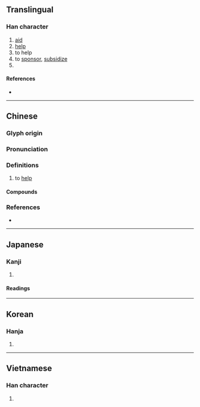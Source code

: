 {{character info}}
==Translingual==

===Han character===
{{Han char|rn=9|rad=人|as=06|sn=8|four=77282|canj=OIMO,OMMO|ids=⿰亻次}}

# [[aid]]
# [[help]]
# to help
# to [[sponsor]], [[subsidize]]
# {{surname|zh}}

====References====
* {{Han ref|kx=0101.020|dkj=00571|dj=0213.100|hdz=10152.070|uh=4F7D|ud=20349|bh=CBB5|bd=52149}}

----

==Chinese==
{{zh-forms}}

===Glyph origin===
{{Han etym}}

===Pronunciation===
{{zh-pron
|m=cì
|c=ci3
|mc=y
|oc=y
|cat=
}}

===Definitions===
{{zh-hanzi}}

# {{lb|zh|literary}} to [[help]]

====Compounds====
{{zh-der|佽飛}}

===References===
* {{R:twedu|B00050}}

----

==Japanese==

===Kanji===
{{ja-kanji|grade=|rs=人06}}

# {{rfdef|ja|sort=人06}}

====Readings====
{{ja-readings
|on=し
|kun=すぼしこ-い, なら-ぶ, たす-ける, およ-び, かはるがはる
}}

----

==Korean==

===Hanja===
{{ko-hanja|hangeul=차|rv=cha|mr=ch'a}}

# {{rfdef|ko|sort=人06}}

----

==Vietnamese==

===Han character===
{{vi-readings|rs=人06
|hanviet=thứ
}}

# {{rfdef|vi|sort=人06}}